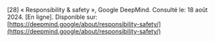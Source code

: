 \[28\]		« Responsibility & safety », Google DeepMind. Consulté le: 18 août 2024\. \[En ligne\]. Disponible sur: [https://deepmind.google/about/responsibility-safety/](https://deepmind.google/about/responsibility-safety/)